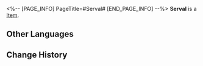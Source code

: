 <%-- [PAGE_INFO]
PageTitle=#Serval#
[END_PAGE_INFO] --%>
{{Item Infobox
|id          = 250103
|image       = Item Serval.png
|type        = 
|invCategory = 
|rarity      = 5
|effect      = 
|description = 
}}
'''Serval''' is a [[Item]].

==Other Languages==
{{Other Languages
|en   = Serval
|zhs  = 希露瓦
|zht  = 希露瓦
|ja   = セーバル
|ko   = 서벌
|es   = Serval
|fr   = Serval
|ru   = Сервал
|th   = Serval
|vi   = Serval
|de   = Serval
|id   = Serval
|pt   = Serval
}}

==Change History==
{{Change History|2.0}}